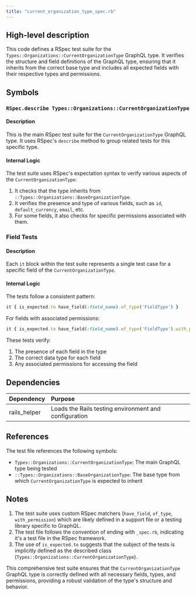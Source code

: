 ```yaml
---
title: "current_organization_type_spec.rb"
---
```


## High-level description
This code defines a RSpec test suite for the `Types::Organizations::CurrentOrganizationType` GraphQL type. It verifies the structure and field definitions of the GraphQL type, ensuring that it inherits from the correct base type and includes all expected fields with their respective types and permissions.

## Symbols

### `RSpec.describe Types::Organizations::CurrentOrganizationType`
#### Description
This is the main RSpec test suite for the `CurrentOrganizationType` GraphQL type. It uses RSpec's `describe` method to group related tests for this specific type.

#### Internal Logic
The test suite uses RSpec's expectation syntax to verify various aspects of the `CurrentOrganizationType`:

1. It checks that the type inherits from `::Types::Organizations::BaseOrganizationType`.
2. It verifies the presence and type of various fields, such as `id`, `default_currency`, `email`, etc.
3. For some fields, it also checks for specific permissions associated with them.

### Field Tests
#### Description
Each `it` block within the test suite represents a single test case for a specific field of the `CurrentOrganizationType`.

#### Internal Logic
The tests follow a consistent pattern:

```ruby
it { is_expected.to have_field(:field_name).of_type('FieldType') }
```

For fields with associated permissions:

```ruby
it { is_expected.to have_field(:field_name).of_type('FieldType').with_permission('permission:name') }
```

These tests verify:
1. The presence of each field in the type
2. The correct data type for each field
3. Any associated permissions for accessing the field

## Dependencies
| Dependency | Purpose |
|:-----------|:--------|
| rails_helper | Loads the Rails testing environment and configuration |

## References
The test file references the following symbols:
- `Types::Organizations::CurrentOrganizationType`: The main GraphQL type being tested
- `::Types::Organizations::BaseOrganizationType`: The base type from which `CurrentOrganizationType` is expected to inherit

## Notes
1. The test suite uses custom RSpec matchers (`have_field`, `of_type`, `with_permission`) which are likely defined in a support file or a testing library specific to GraphQL.
2. The test file follows the convention of ending with `_spec.rb`, indicating it's a test file in the RSpec framework.
3. The use of `is_expected.to` suggests that the subject of the tests is implicitly defined as the described class (`Types::Organizations::CurrentOrganizationType`).

This comprehensive test suite ensures that the `CurrentOrganizationType` GraphQL type is correctly defined with all necessary fields, types, and permissions, providing a robust validation of the type's structure and behavior.